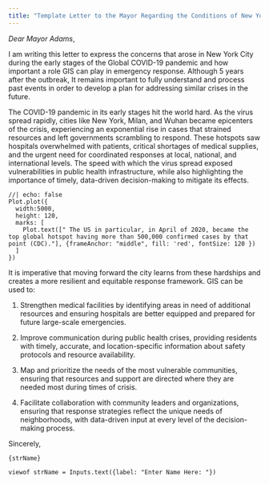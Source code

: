 ```yaml
---
title: "Template Letter to the Mayor Regarding the Conditions of New Yorkers during COVID-19"
---
```


*Dear Mayor Adams*,

I am writing this letter to express the concerns that arose in New York City during the early stages of the Global COVID-19 pandemic and how important a role GIS can play in emergency response. Although 5 years after the outbreak, It remains important to fully understand and process past events in order to develop a plan for addressing similar crises in the future.


The COVID-19 pandemic in its early stages hit the world hard. As the virus spread rapidly, cities like New York, Milan, and Wuhan became epicenters of the crisis, experiencing an exponential rise in cases that strained resources and left governments scrambling to respond. These hotspots saw hospitals overwhelmed with patients, critical shortages of medical supplies, and the urgent need for coordinated responses at local, national, and international levels. The speed with which the virus spread exposed vulnerabilities in public health infrastructure, while also highlighting the importance of timely, data-driven decision-making to mitigate its effects.

```ojs
//| echo: false
Plot.plot({
  width:5000,
  height: 120,
  marks: [
    Plot.text([" The US in particular, in April of 2020, became the top global hotspot having more than 500,000 confirmed cases by that point (CDC)."], {frameAnchor: "middle", fill: 'red', fontSize: 120 })
  ]
})
```

It is imperative that moving forward the city learns from these hardships and creates a more resilient and equitable response framework. GIS can be used to:

1. Strengthen medical facilities by identifying areas in need of additional resources and ensuring hospitals are better equipped and prepared for future large-scale emergencies.

2. Improve communication during public health crises, providing residents with timely, accurate, and location-specific information about safety protocols and resource availability.

3. Map and prioritize the needs of the most vulnerable communities, ensuring that resources and support are directed where they are needed most during times of crisis.

4. Facilitate collaboration with community leaders and organizations, ensuring that response strategies reflect the unique needs of neighborhoods, with data-driven input at every level of the decision-making process.

Sincerely,

```ojs
{strName}
```
```ojs
viewof strName = Inputs.text({label: "Enter Name Here: "})
```
